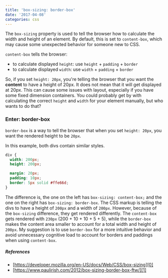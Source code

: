 ```yaml
---
title: 'box-sizing: border-box'
date: '2017-04-08'
categories: css
---
```


The `box-sizing` property is used to tell the browser how to calculate the width and height of an element. By default, this is set to `content-box`, which may cause some unexpected behavior for someone new to CSS.

`content-box` tells the browser:

- to calculate displayed `height`: use `height` + `padding` + `border`
- to calculate displayed `width`: use `width` + `padding` + `border`

So, if you set `height: 20px`, you're telling the browser that you want the **content** to have a height of 20px. It does not mean that it will get displayed at 20px. This can cause some issues with layout, especially if you have some fixed dimension containers. You could probably get by with calculating the correct `height` and `width` for your element manually, but who wants to do that?

### Enter: border-box

`border-box` is a way to tell the browser that when you set `height: 20px`, you want the rendered height to be `20px`.

<CodePen codePenId="mWZmbV" />

In this example, both divs contain similar styles.

```css
div {
  width: 200px;
  height: 200px;

  margin: 20px;
  padding: 10px;
  border: 5px solid #ffe66d;
}
```

The difference is, the one on the left has `box-sizing: content-box;` and the one on the right has `box-sizing: border-box`. The CSS markup is telling the divs to have a height of `200px` and a width of `200px`. However, because of the `box-sizing` difference, they get rendered differently. The `content-box` gets rendered with `230px` (200 + 10 + 10 + 5 + 5), while the `border-box` makes the content area smaller to account for a total width and height of `200px`. My suggestion is to use `border-box` for a more intuitive behavior and avoid unnecessary cognitive load to account for borders and paddings when using `content-box`.

##### References

- [https://developer.mozilla.org/en-US/docs/Web/CSS/box-sizing][0]
- [https://www.paulirish.com/2012/box-sizing-border-box-ftw/][1]

[0]: https://code.angularjs.org/1.1.5/docs/guide/concepts#runtime
[1]: https://www.paulirish.com/2012/box-sizing-border-box-ftw/

